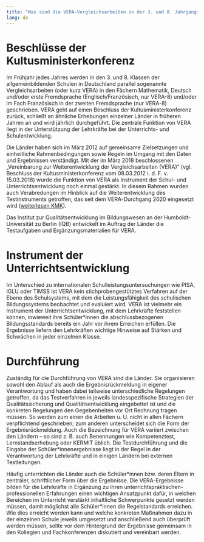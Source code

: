 ```yaml
---
title: "Was sind die VERA-Vergleichsarbeiten in der 3. und 8. Jahrgangsstufe?"
lang: de
---
```


# Beschlüsse der Kultusministerkonferenz

Im Frühjahr jedes Jahres werden in den 3. und 8. Klassen der allgemeinbildenden Schulen in Deutschland parallel sogenannte Vergleichsarbeiten (oder kurz VERA) in den Fächern Mathematik, Deutsch und/oder erste Fremdsprache (Englisch/Französisch, nur VERA-8) und/oder im Fach Französisch in der zweiten Fremdsprache (nur VERA-8) geschrieben. VERA geht auf einen Beschluss der Kultusministerkonferenz zurück, schließt an ähnliche Erhebungen einzelner Länder in früheren Jahren an und wird jährlich durchgeführt. Die zentrale Funktion von VERA liegt in der Unterstützung der Lehrkräfte bei der Unterrichts- und Schulentwicklung. 

Die Länder haben sich im März 2012 auf gemeinsame Zielsetzungen und einheitliche Rahmenbedingungen sowie Regeln im Umgang mit den Daten und Ergebnissen verständigt. Mit der im März 2018 beschlossenen „Vereinbarung zur Weiterentwicklung der Vergleichsarbeiten (VERA)“ (vgl. Beschluss der Kultusministerkonferenz vom 08.03.2012 i. d. F. v. 15.03.2018) wurde die Funktion von VERA als Instrument der Schul- und Unterrichtsentwicklung noch einmal gestärkt. In diesem Rahmen wurden auch Verabredungen im Hinblick auf die Weiterentwicklung des Testinstruments getroffen, das seit dem VERA-Durchgang 2020 eingesetzt wird ([weiterlesen KMK](https://www.kmk.org/themen/qualitaetssicherung-in-schulen/bildungsmonitoring/verfahren-zur-qualitaetssicherung-auf-schulebene.html)).

Das Institut zur Qualitätsentwicklung im Bildungswesen an der Humboldt-Universität zu Berlin (IQB) entwickelt im Auftrag der Länder die Testaufgaben und Ergänzungsmaterialien für VERA. 

# Instrument der Unterrichtsentwicklung

Im Unterschied zu internationalen Schulleistungsuntersuchungen wie PISA, IGLU oder TIMSS ist VERA kein stichprobengestütztes Verfahren auf der Ebene des Schulsystems, mit dem die Leistungsfähigkeit des schulischen Bildungssystems beobachtet und evaluiert wird. VERA ist vielmehr ein Instrument der Unterrichtsentwicklung, mit dem Lehrkräfte feststellen können, inwieweit ihre Schüler\*innen die abschlussbezogenen Bildungsstandards bereits ein Jahr vor ihrem Erreichen erfüllen. Die Ergebnisse liefern den Lehrkräften wichtige Hinweise auf Stärken und Schwächen in jeder einzelnen Klasse.

# Durchführung

Zuständig für die Durchführung von VERA sind die Länder. Sie organisieren sowohl den Ablauf als auch die Ergebnisrückmeldung in eigener Verantwortung und haben dabei teilweise unterschiedliche Regelungen getroffen, da das Testverfahren in jeweils landesspezifische Strategien der Qualitätssicherung und Qualitätsentwicklung eingebettet ist und die konkreten Regelungen den Gegebenheiten vor Ort Rechnung tragen müssen. So werden zum einen die Arbeiten u. U. nicht in allen Fächern verpflichtend geschrieben; zum anderen unterscheidet sich die Form der Ergebnisrückmeldung. Auch die Bezeichnung für VERA variiert zwischen den Ländern – so sind z. B. auch Benennungen wie Kompetenztest, Lernstandserhebung oder KERMIT üblich. Die Testdurchführung und die Eingabe der Schüler\*innenergebnisse liegt in der Regel in der Verantwortung der Lehrkräfte und in einigen Ländern bei externen Testleitungen.

Häufig unterrichten die Länder auch die Schüler\*innen bzw. deren Eltern in zentraler, schriftlicher Form über die Ergebnisse. Die VERA-Ergebnisse bilden für die Lehrkräfte in Ergänzung zu ihren unterrichtspraktischen-professionellen Erfahrungen einen wichtigen Ansatzpunkt dafür, in welchen Bereichen im Unterricht verstärkt inhaltliche Schwerpunkte gesetzt werden müssen, damit möglichst alle Schüler\*innen die Regelstandards erreichen. Wie dies erreicht werden kann und welche konkreten Maßnahmen dazu in der einzelnen Schule jeweils umgesetzt und anschließend auch überprüft werden müssen, sollte vor dem Hintergrund der Ergebnisse gemeinsam in den Kollegien und Fachkonferenzen diskutiert und vereinbart werden.
